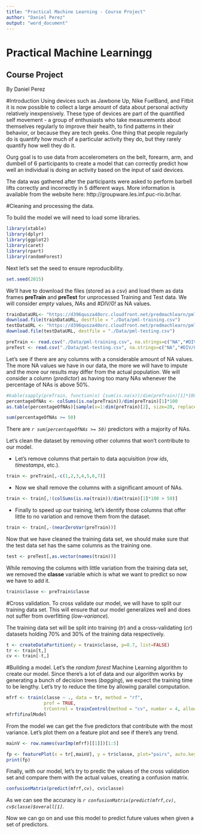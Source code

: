 ```yaml
---
title: "Practical Machine Learning - Course Project"
author: "Daniel Perez"
output: "word_document"
---
```


Practical Machine Learningg
========================================================
## Course Project
By Daniel Perez

#Introduction
Using devices such as Jawbone Up, Nike FuelBand, and Fitbit it is now possible to collect a large amount of data about personal activity relatively inexpensively. These type of devices are part of the quantified self movement - a group of enthusiasts who take measurements about themselves regularly to improve their health, to find patterns in their behavior, or because they are tech geeks. One thing that people regularly do is quantify how much of a particular activity they do, but they rarely quantify how well they do it. 

Ourg goal is to use data from accelerometers on the belt, forearm, arm, and dumbell of 6 participants to create a model that can correctly predict how well an individual is doing an activity based on the input of said devices. 

The data was gathered after the participants were asked to perform barbell lifts correctly and incorrectly in 5 different ways. More information is available from the website here: http://groupware.les.inf.puc-rio.br/har. 

#Cleaning and processing the data.

To build the model we will need to load some libraries.

```r
library(xtable)
library(dplyr)
library(ggplot2)
library(caret)
library(rpart)
library(randomForest)
```

Next let's set the seed to ensure reproducibility.

```r
set.seed(2015)
```

We'll have to download the files (stored as a csv) and load them as data frames **preTrain** and **preTest** for unprocessed Training and Test data. We will consider *empty* values, *NA*s and *#DIV/0!* as NA values.

```r
trainDataURL<- "https://d396qusza40orc.cloudfront.net/predmachlearn/pml-training.csv"
download.file(trainDataURL, destfile = "./Data/pml-training.csv")
testDataURL <- "https://d396qusza40orc.cloudfront.net/predmachlearn/pml-testing.csv"
download.file(testDataURL, destfile = "./Data/pml-testing.csv")

preTrain <- read.csv("./Data/pml-training.csv", na.strings=c("NA","#DIV/0!", ""))
preTest <- read.csv("./Data/pml-testing.csv", na.strings=c("NA","#DIV/0!", ""))
```

Let's see if there are any columns with a considerable amount of NA values. The more NA values we have in our data, the more we will have to impute and the more our results may differ from the actual population. We will consider a column (*predictor*) as having too many NAs whenever the percentage of NAs is above 50%.

```r
#kable(sapply(preTrain, function(x) {sum(is.na(x))/dim(preTrain)[1]*100}))
percentageOfNAs <- colSums(is.na(preTrain))/dim(preTrain)[1]*100
as.table(percentageOfNAs)[sample(x=1:dim(preTrain)[2], size=20, replace=FALSE)]

sum(percentageOfNAs >= 50)
```

There are *`r sum(percentageOfNAs >= 50)`* predictors with a majority of NAs.

Let's clean the dataset by removing other columns that won't contribute to our model.

* Let's remove columns that pertain to data aqcuisition (*row ids*, *timestamps*, etc.).
```r
train <- preTrain[,-c(1,2,3,4,5,6,7)]
```
* Now we shall remove the columns with a significant amount of NAs.
```r
train <- train[,!(colSums(is.na(train))/dim(train)[1]*100 > 50)]
```
* Finally to speed up our training, let's identify those columns that offer little to no variation and remove them from the dataset.
```r
train <- train[,-(nearZeroVar(preTrain))]
```

Now that we have cleaned the training data set, we should make sure that the test data set has the same columns as the training one.
```r
test <- preTest[,as.vector(names(train))]
```

While removing the columns with little variation from the training data set, we removed the **classe** variable which is what we want to predict so now we have to add it.
```r
train$classe <- preTrain$classe
```

#Cross validation.
To cross validate our model, we will have to split our training data set. This will ensure that our model generalizes well and does not suffer from overfitting (*low-variance*).

The training data set will be split into training (*tr*) and a cross-validating (*cr*) datasets holding 70% and 30% of the training data respectively.

```r
t <- createDataPartition(y = train$classe, p=0.7, list=FALSE)
tr <- train[t,]
cv <- train[-t,]
```

#Building a model. 
Let's the *random forest* Machine Learning algorithm to create our model. Since there's a lot of data and our algorithm works by generating a bunch of decision trees (*bagging*), we expect the training time to be lengthy. Let's try to reduce the time by allowing parallel computation.

```r
mfrf <- train(classe ~ ., data = tr, method = "rf", 
              prof = TRUE, 
              trControl = trainControl(method = "cv", number = 4, allowParallel = TRUE))
mfrf$finalModel
```

From the model we can get the five predictors that contribute with the most variance. Let's plot them on a feature plot and see if there's any trend.

```r
mainV <- row.names(varImp(mfrf)[[1]])[1:5]

fp <- featurePlot(x = tr[,mainV], y = tr$classe, plot="pairs", auto.key = list(columns = 5))
print(fp)
```
Finally, with our model, let's try to predic the values of the cross validation set and compare them with the actual values, creating a confusion matrix.

```r
confusionMatrix(predict(mfrf,cv), cv$classe)
```
As we can see the accuracy is *`r confusionMatrix(predict(mfrf,cv), cv$classe)$overall[1]`*.

Now we can go on and use this model to predict future values when given a set of predictors.
